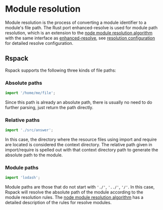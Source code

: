 # Module resolution

Module resolution is the process of converting a module identifier to a module's file path. The Rust port enhanced-resolve is used for module path resolution, which is an extension to the [node module resolution algorithm](https://nodejs.org/api/modules.html#modules_all_together) with the same interface as [enhanced-resolve](https://github.com/webpack/enhanced-resolve), see [resolution configuration](/config/resolve) for detailed resolve configuration.

## Rspack

Rspack supports the following three kinds of file paths:

### Absolute paths

```js
import '/home/me/file';
```

Since this path is already an absolute path, there is usually no need to do further parsing, just return the path directly.

### Relative paths

```js
import './src/answer';
```

In this case, the directory where the resource files using import and require are located is considered the context directory. The relative path given in import/require is spelled out with that context directory path to generate the absolute path to the module.

### Module paths

```js
import 'lodash';
```

Module paths are those that do not start with `'./'`, `'../'`, `'/'`. In this case, Rspack will resolve the absolute path of the module according to the module resolution rules. The [node module resolution algorithm](https://nodejs.org/api/modules.html#modules_all_together) has a detailed description of the rules for resolve modules.
